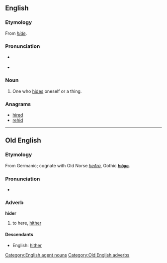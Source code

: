 ==English==

===Etymology===
From ''[[hide]]''.

===Pronunciation===
* {{a|RP}} {{IPA|/ˈhaɪdə/}}
* {{a|US}} {{IPA|/ˈhɑɪɾɚ/}}

===Noun===
{{en-noun}}

# One who [[hide]]s oneself or a thing.

===Anagrams===
* [[hired#English|hired]]
* [[rehid#English|rehid]]

[[Category:English agent nouns]]

----

==Old English==

===Etymology===
From Germanic; cognate with Old Norse ''[[heðra]]'', Gothic '''[[𐌷𐌹𐌳𐍂𐌴]]'''.

===Pronunciation===
* {{IPA|/ˈhider/|lang=ang}}

===Adverb===
'''hider'''

# to here, [[hither]]

====Descendants====
* English: [[hither]]

[[Category:Old English adverbs]]